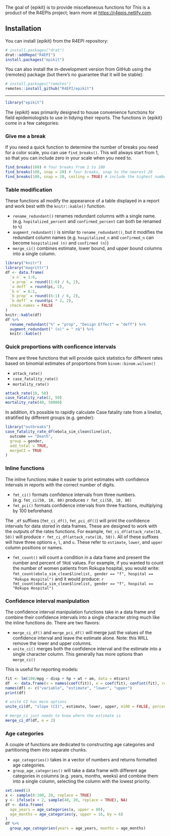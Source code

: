 The goal of {epikit} is to provide miscellaneous functions for 
This is a product of the R4EPIs project; learn more at <https://r4epis.netlify.com>.

## Installation

<!--
You can install {epikit} from CRAN:

``` r
install.packages("epikit")
```

<details>
<!--
NOTE: everything inside the details tag will be collapsed and effectively
hidden from the user
<summary style='text-decoration: underline'>Click here for alternative installation options</summary>
If there is a bugfix or feature that is not yet on CRAN, you can install it via
the {drat} package:

-->

You can install {epikit} from the R4EPI repository:

```r
# install.packages("drat")
drat::addRepo("R4EPI")
install.packages("epikit")
```

You can also install the in-development version from GitHub using the {remotes}
package (but there's no guarantee that it will be stable):

```r
# install.packages("remotes")
remotes::install_github("R4EPI/epikit") 
```

<!-- </details> -->

-------

```r
library("epikit")
```

The {epikit} was primarily designed to house convenience functions for field
epidemiologists to use in tidying their reports. The functions in {epikit} come
in a few categories:

### Give me a break

If you need a quick function to determine the number of breaks you need for a
color scale, you can use `find_breaks()`. This will always start from 1, so that
you can include zero in your scale when you need to.

```r
find_breaks(100) # four breaks from 1 to 100
find_breaks(100, snap = 20) # four breaks, snap to the nearest 20
find_breaks(100, snap = 20, ceiling = TRUE) # include the highest number
```

### Table modification

These functions all modify the appearance of a table displayed in a report and
work best with the `knitr::kable()` function.

 - `rename_redundant()` renames redundant columns with a single name. (e.g. `hopitalized_percent` and `confirmed_percent` can both be renamed to `%`)
 - `augment_redundant()` is similar to `rename_redundant()`, but it modifies the redundant column names (e.g. `hospitalized_n` and `confirmed_n` can become `hospitalized (n)` and `confirmed (n)`)
 - `merge_ci()` combines estimate, lower bound, and upper bound columns into a single column.

```r
library("knitr")
library("magrittr")
df <- data.frame(
  `a n` = 1:6,
  `a prop` = round((1:6) / 6, 2),
  `a deff` = round(pi, 2),
  `b n` = 6:1,
  `b prop` = round((6:1) / 6, 2),
  `b deff` = round(pi * 2, 2),
  check.names = FALSE
)
knitr::kable(df)
df %>%
  rename_redundant("%" = "prop", "Design Effect" = "deff") %>%
  augment_redundant(" (n)" = " n$") %>%
  knitr::kable()
```

### Quick proportions with conficence intervals

There are three functions that will provide quick statistics for different rates
based on binomial estimates of proportions from `binom::binom.wilson()`

 - `attack_rate()`
 - `case_fatality_rate()`
 - `mortality_rate()`

```r
attack_rate(10, 50)
case_fatality_rate(2, 50)
mortality_rate(40, 50000)
```

In addition, it's possible to rapidly calculate Case fatality rate from a
linelist, stratified by different groups (e.g. gender):

```r
library("outbreaks")
case_fatality_rate_df(ebola_sim_clean$linelist, 
  outcome == "Death", 
  group = gender,
  add_total = TRUE,
  mergeCI = TRUE
)
```

### Inline functions

The inline functions make it easier to print estimates with confidence intervals
in reports with the correct number of digits.

 - `fmt_ci()` formats confidence intervals from three numbers. (e.g. `fmt_ci(50, 10, 80)` produces `r fmt_ci(50, 10, 80)`
 - `fmt_pci()` formats confidence intervals from three fractions, multiplying by 100 beforehand.

The `_df` suffixes (`fmt_ci_df()`, `fmt_pci_df()`) will print the confidence
intervals for data stored in data frames. These are designed to work with the
outputs of the rates functions. For example, `fmt_ci_df(attack_rate(10, 50))`
will produce `r fmt_ci_df(attack_rate(10, 50))`. All of these suffixes will have
three options `e`, `l`, and `u`. These refer to `estimate`, `lower`, and `upper`
column positions or names. 

 - `fmt_count()` will count a condition in a data frame and present the number
   and percent of `TRUE` values. For example, if you wanted to count the number
   of women patients from Rokupa hospital, you would write: `fmt_count(ebola_sim_clean$linelist, gender == "f", hospital == "Rokupa Hospital")` and it would produce: `r fmt_count(ebola_sim_clean$linelist, gender == "f", hospital == "Rokupa Hospital")`


### Confidence interval manipulation

The confidence interval manipulation functions take in a data frame and combine
their confidence intervals into a single character string much like the inline
functions do. There are two flavors:

 - `merge_ci_df()` and `merge_pci_df()` will merge just the values of the confidence
   interval and leave the estimate alone. Note: this WILL remove the lower and
   upper columns.
 - `unite_ci()` merges both the confidence interval and the estimate into a 
   single character column. This generally has more options than `merge_ci()`

This is useful for reporting models:

```r
fit <- lm(100/mpg ~ disp + hp + wt + am, data = mtcars)
df  <- data.frame(v = names(coef(fit)), e = coef(fit), confint(fit), row.names = NULL)
names(df) <- c("variable", "estimate", "lower", "upper")
print(df)

# unite CI has more options
unite_ci(df, "slope (CI)", estimate, lower, upper, m100 = FALSE, percent = FALSE)

# merge_ci just needs to know where the estimate is
merge_ci_df(df, e = 2)
```

### Age categories

A couple of functions are dedicated to constructing age categories and partitioning them into separate chunks.

 - `age_categories()` takes in a vector of numbers and returns formatted age categories.
 - `group_age_categories()` will take a data frame with different age
   categories in columns (e.g. years, months, weeks) and combine them into a
   single column, selecting the column with the lowest priority.

```r
set.seed(1)
x <- sample(0:100, 20, replace = TRUE)
y <- ifelse(x < 2, sample(48, 20, replace = TRUE), NA)
df <- data.frame(
  age_years = age_categories(x, upper = 80), 
  age_months = age_categories(y, upper = 16, by = 6)
)
df %>% 
  group_age_categories(years = age_years, months = age_months)
```

